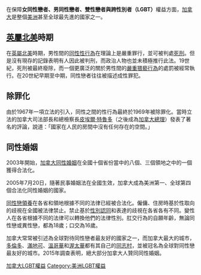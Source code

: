 {{Infobox LGBT rights
| location_header = 加拿大
| image        = LGBT flag map of Canada.svg
| caption      = 虹色[[加拿大|加拿大]]
| legal_status = 1969年起合法；<br/>部分省法院認定肛交（無論性別）同意年齡之不平等為歧視
| gender_identity_expression = 各省及地區根據不同法律，皆允許更動法律性別
| recognition_of_relationships = [[加拿大同性婚姻|同性婚姻自2005年全國合法]]
| adoption     = 全國合法（各省、領地法律有別）
| military     = 自1992年起男女同性戀者得在軍界公開性傾向
| discrimination_protections = 全國保障性傾向<br />僅西北地區保障性別角色/氣質<br/>
}}

在保障'''女同性戀者、男同性戀者、雙性戀者與跨性別者（LGBT）'''權益方面，[[加拿大|加拿大]]是整個[[美洲|美洲]]甚至全球最先進的國家之一。

== [[英屬北美|英屬北美]]時期 ==
在[[英屬北美|英屬北美]]時期，男性間的[[同性性行為|同性性行為]]在理論上是嚴重罪行，並可被判處[[死刑|死刑]]。但是沒有現存的記錄表明有人因此被判刑，而政治人物也並未積極推行此法。19世紀，死刑被最終廢除，而一個更廣泛的關於男性間的[[嚴重猥褻行為|嚴重猥褻行為]]的處罰被經常執行。在20世紀早期至中期，同性戀者往往被描述成性罪犯。

== 除罪化 ==
由於1967年一項立法的引入，同性之間的性行為最終於1969年被除罪化。當時立法的加拿大司法部長和總檢察長[[皮埃爾·特魯多|皮埃爾·特魯多]]（之後成為[[加拿大總理|加拿大總理]]）發表了著名的評論，說道：「國家在人民的房間中沒有任何存在的空間。」

== 同性婚姻 ==
2003年開始，[[加拿大同性婚姻|加拿大同性婚姻]]在全國十個省份當中的八個、三個領地之中的一個獲得合法化。

2005年7月20日，隨著民事婚姻法在全國生效，加拿大成為美洲第一、全球第四個合法化同性婚姻的國家。

[[同性戀領養|同性戀領養]]在各省和領地根據不同的法律已經被合法化。僱傭、住房時基於性取向的歧視在全國被法律禁止。禁止基於[[性別認同|性別認同]]和表達的歧視在各省各有不同。變性人在各省根據不同的法律可以轉換他們的法律性別。肛交行為的自願年齡，無論同性戀或異性戀，都為18歲；口交為16歲。

加拿大常常被引述為全球對待同性戀者最友好的國家之一，而加拿大最大的城市，[[多倫多|多倫多]]、[[滿地可|滿地可]]、[[溫哥華|溫哥華]]和[[渥太華|渥太華]]都有其自己的[[同志村|同志村]]，並被冠名為全球對同性戀最友好的城市。2015年調查表明，絕大部分加拿大人贊同同性婚姻。

{{commons category|LGBT in Canada}}

{{美洲题目|LGBT權益}}
{{DEFAULTSORT:Lgbt Rights In Canada}}

[[Category:加拿大LGBT權益|]]
[[Category:美洲LGBT權益|Category:美洲LGBT權益]]